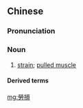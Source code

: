 {{also|劳损}}
==Chinese==
{{zh-forms|s=劳损}}
{{wikipedia|重複使力傷害|lang=zh}}

===Pronunciation===
{{zh-pron
|m=láosǔn
|cat=n
}}

===Noun===
{{zh-noun}}

# [[strain]]; [[pulled muscle]]
#: {{zh-usex|膝關節 勞損|'''strain''' of the knee join}}

====Derived terms====
{{zh-der|重複性勞損}}

[[mg:勞損]]